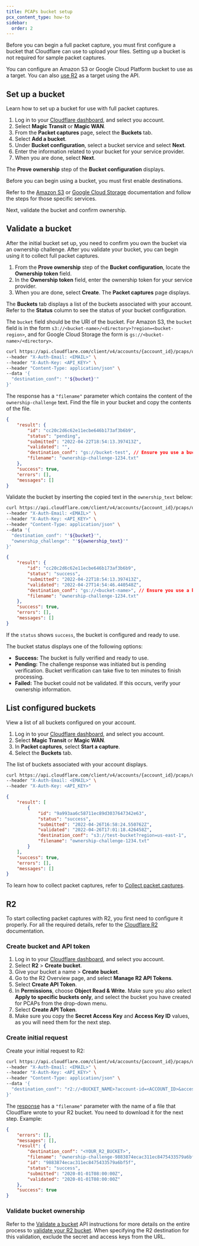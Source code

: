 ```yaml
---
title: PCAPs bucket setup
pcx_content_type: how-to
sidebar:
  order: 2
---
```



Before you can begin a full <GlossaryTooltip term="data packet">packet</GlossaryTooltip> capture, you must first configure a bucket that Cloudflare can use to upload your files. Setting up a bucket is not required for sample packet captures.

You can configure an Amazon S3 or Google Cloud Platform bucket to use as a target. You can also [use R2](#r2) as a target using the API.

## Set up a bucket

Learn how to set up a bucket for use with full packet captures.

<Tabs syncKey="dashPlusAPI"> <TabItem label="Dashboard">

1. Log in to your [Cloudflare dashboard](https://dash.cloudflare.com/login), and select you account.
2. Select **Magic Transit** or **Magic WAN**.
3. From the **Packet captures** page, select the **Buckets** tab.
4. Select **Add a bucket**.
5. Under **Bucket configuration**, select a bucket service and select **Next**.
6. Enter the information related to your bucket for your service provider.
7. When you are done, select **Next**.

The **Prove ownership** step of the **Bucket configuration** displays.

</TabItem> <TabItem label="API">

Before you can begin using a bucket, you must first enable destinations.

Refer to the [Amazon S3](/logs/get-started/enable-destinations/aws-s3/#create-and-get-access-to-an-s3-bucket) or [Google Cloud Storage](/logs/get-started/enable-destinations/google-cloud-storage/#create-and-get-access-to-a-gcs-bucket) documentation and follow the steps for those specific services.

</TabItem> </Tabs>

Next, validate the bucket and confirm ownership.

## Validate a bucket

After the initial bucket set up, you need to confirm you own the bucket via an ownership challenge. After you validate your bucket, you can begin using it to collect full packet captures.

<Tabs syncKey="dashPlusAPI"> <TabItem label="Dashboard">

1. From the **Prove ownership** step of the **Bucket configuration**, locate the **Ownership token** field.
2. In the **Ownership token** field, enter the ownership token for your service provider.
3. When you are done, select **Create**. The **Packet captures** page displays.

The **Buckets** tab displays a list of the buckets associated with your account. Refer to the **Status** column to see the status of your bucket configuration.

</TabItem> <TabItem label="API">

The `bucket` field should be the URI of the bucket. For Amazon S3, the `bucket` field is in the form `s3://<bucket-name>/<directory>?region=<bucket-region>`, and for Google Cloud Storage the form is `gs://<bucket-name>/<directory>`.

```bash title="Ownership challenge request example"
curl https://api.cloudflare.com/client/v4/accounts/{account_id}/pcaps/ownership \
--header "X-Auth-Email: <EMAIL>" \
--header "X-Auth-Key: <API_KEY>" \
--header "Content-Type: application/json" \
--data '{
  "destination_conf": "'${bucket}'"
}'
```

The response has a `"filename"` parameter which contains the content of the `ownership-challenge` text. Find the file in your bucket and copy the contents of the file.

```json title="Ownership challenge response example"
{
	"result": {
		"id": "cc20c2d6c62e11ecbe646b173af3b6b9",
		"status": "pending",
		"submitted": "2022-04-22T18:54:13.397413Z",
		"validated": "",
		"destination_conf": "gs://bucket-test", // Ensure you use a bucket that you created and registered in the Cloudflare dashboard.
		"filename": "ownership-challenge-1234.txt"
	},
	"success": true,
	"errors": [],
	"messages": []
}
```

Validate the bucket by inserting the copied text in the `ownership_text` below:

```bash title="Bucket validation example"
curl https://api.cloudflare.com/client/v4/accounts/{account_id}/pcaps/ownership/validate \
--header "X-Auth-Email: <EMAIL>" \
--header "X-Auth-Key: <API_KEY>" \
--header "Content-Type: application/json" \
--data '{
  "destination_conf": "'${bucket}'",
  "ownership_challenge": "'${ownership_text}'"
}'
```

```json title="Bucket validation response"
{
	"result": {
		"id": "cc20c2d6c62e11ecbe646b173af3b6b9",
		"status": "success",
		"submitted": "2022-04-22T18:54:13.397413Z",
		"validated": "2022-04-27T14:54:46.440548Z",
		"destination_conf": "gs://<bucket-name>", // Ensure you use a bucket that you created and registered in the Cloudflare dashboard
		"filename": "ownership-challenge-1234.txt"
	},
	"success": true,
	"errors": [],
	"messages": []
}
```

If the `status` shows `success`, the bucket is configured and ready to use.

</TabItem> </Tabs>

The bucket status displays one of the following options:

- **Success:** The bucket is fully verified and ready to use.
- **Pending:** The challenge response was initiated but is pending verification. Bucket verification can take five to ten minutes to finish processing.
- **Failed:** The bucket could not be validated. If this occurs, verify your ownership information.

## List configured buckets

View a list of all buckets configured on your account.

<Tabs syncKey="dashPlusAPI"> <TabItem label="Dashboard">

1. Log in to your [Cloudflare dashboard](https://dash.cloudflare.com/login), and select you account.
2. Select **Magic Transit** or **Magic WAN**.
3. In **Packet captures**, select **Start a capture**.
4. Select the **Buckets** tab.

The list of buckets associated with your account displays.

</TabItem> <TabItem label="API">

```bash title="Bucket list request example"
curl https://api.cloudflare.com/client/v4/accounts/{account_id}/pcaps/ownership \
--header "X-Auth-Email: <EMAIL>" \
--header "X-Auth-Key: <API_KEY>"
```

```json title="Bucket list response example"
{
	"result": [
		{
			"id": "9a993aa6c58711ec89d3037647342e63",
			"status": "success",
			"submitted": "2022-04-26T16:58:24.550762Z",
			"validated": "2022-04-26T17:01:18.426458Z",
			"destination_conf": "s3://test-bucket?region=us-east-1",
			"filename": "ownership-challenge-1234.txt"
		}
	],
	"success": true,
	"errors": [],
	"messages": []
}
```

</TabItem> </Tabs>

To learn how to collect packet captures, refer to [Collect packet captures](/magic-firewall/packet-captures/collect-pcaps/).

## R2

To start collecting packet captures with R2, you first need to configure it properly. For all the required details, refer to the [Cloudflare R2](/r2/) documentation.

### Create bucket and API token

1. Log in to your [Cloudflare dashboard](https://dash.cloudflare.com/login), and select you account.
2. Select **R2** > **Create bucket**.
3. Give your bucket a name > **Create bucket**.
4. Go to the R2 Overview page, and select **Manage R2 API Tokens**.
5. Select **Create API Token**.
6. In **Permissions**, choose **Object Read & Write**. Make sure you also select **Apply to specific buckets only**, and select the bucket you have created for PCAPs from the drop-down menu.
7. Select **Create API Token**.
8. Make sure you copy the **Secret Access Key** and **Access Key ID** values, as you will need them for the next step.

### Create initial request

Create your initial request to R2:

```bash
curl https://api.cloudflare.com/client/v4/accounts/{account_id}/pcaps/ownership \
--header "X-Auth-Email: <EMAIL>" \
--header "X-Auth-Key: <API_KEY>" \
--header "Content-Type: application/json" \
--data '{
  "destination_conf": "r2://<BUCKET_NAME>?account-id=<ACCOUNT_ID>&access-key-id=<R2_ACCESS_KEY_ID>&secret-access-key=<R2_SECRET_ACCESS_KEY>"
}'
```

The [response](/api/resources/magic_transit/subresources/pcaps/subresources/ownership/methods/create/) has a `"filename"` parameter with the name of a file that Cloudflare wrote to your R2 bucket. You need to download it for the next step. Example:

```json
{
	"errors": [],
	"messages": [],
	"result": {
		"destination_conf": "<YOUR_R2_BUCKET>",
		"filename": "ownership-challenge-9883874ecac311ec8475433579a6bf5f.txt",
		"id": "9883874ecac311ec8475433579a6bf5f",
		"status": "success",
		"submitted": "2020-01-01T08:00:00Z",
		"validated": "2020-01-01T08:00:00Z"
	},
	"success": true
}
```

### Validate bucket ownership

Refer to the [Validate a bucket](#validate-a-bucket) API instructions for more details on the entire process to [validate your R2 bucket](/api/resources/magic_transit/subresources/pcaps/subresources/ownership/methods/validate/). When specifying the R2 destination for this validation, exclude the secret and access keys from the URL.
